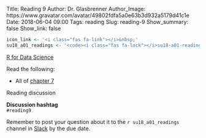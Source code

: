 Title: Reading 9
Author: Dr. Glasbrenner
Author_Image: https://www.gravatar.com/avatar/49802fdfa5a0e63b3d932a5179d41c1e
Date: 2018-06-04 09:00
Tags: reading
Slug: reading-9
Show_summary: false
Show_link: false

```r
icon_link <- '<i class="fas fa-link"></i>&nbsp;'
su18_a01_readings <- '<code><i class="fas fa-lock"></i>su18-a01-readings</code>'
```

[[R for Data Science][r4ds-book]]{.h3}

Read the following:

*   All of [chapter 7][r4ds-ch-7]

[Reading discussion]{.h3}

::::: {.callout .primary}
**Discussion hashtag** \
`#reading9`
:::::

::::: {.callout .secondary}
Remember to post your question about it to the `r su18_a01_readings` channel in [Slack][cds101-slack] by the due date.
:::::

[r4ds-ch-7]:    http://r4ds.had.co.nz/exploratory-data-analysis.html
[r4ds-book]:    http://r4ds.had.co.nz/
[cds101-slack]: https://masoncds101.slack.com
